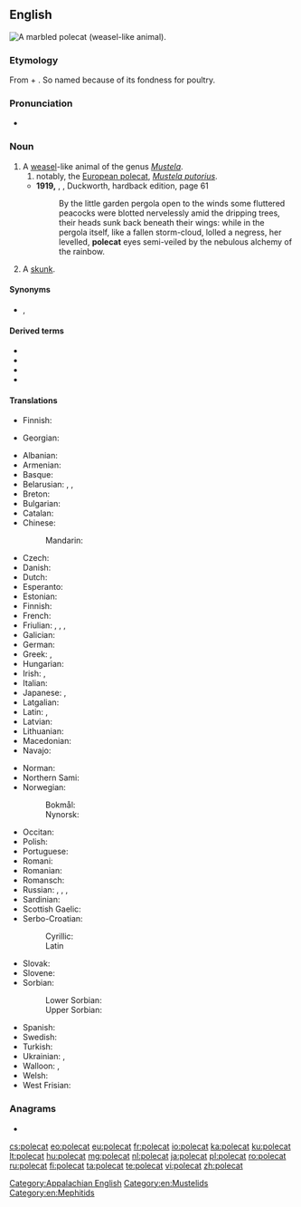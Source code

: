 ==English==
[[Image:Marbled polecat.jpg|thumb|right|A [[marbled polecat|marbled '''polecat''']] (weasel-like animal).]]
{{wikipedia}}

===Etymology===
From {{etyl|frm|en}} {{m|frm|pole||hen}} + {{m|en|cat}}. So named because of its fondness for poultry.

===Pronunciation===
* {{IPA|/ˈpəʊlkæt/|lang=en}}

===Noun===
{{en-noun}}

# A [[weasel]]-like animal of the genus ''[[Mustela]]''.
## notably, the [[European polecat]], ''[[Mustela putorius]]''.
#* '''1919,''' {{w|Ronald Firbank}}, ''{{w|Valmouth}}'', Duckworth, hardback edition, page 61
#*: By the little garden pergola open to the winds some fluttered peacocks were blotted nervelessly amid the dripping trees, their heads sunk back beneath their wings: while in the pergola itself, like a fallen storm-cloud, lolled a negress, her levelled, '''polecat''' eyes semi-veiled by the nebulous alchemy of the rainbow.
# {{lb|en|US|dialect}} A [[skunk]].

====Synonyms====
* {{sense|European polecat}} {{l|en|fitch}}, {{l|en|foumart}}

====Derived terms====
* {{l|en|marbled polecat}}
* {{vern|steppe polecat}}
* {{vern|striped polecat}}
* {{l|en|European polecat}}

====Translations====
{{trans-top|weasel of the genus ''Mustela''}}
* Finnish: {{t+|fi|kärppä}}
{{trans-mid}}
* Georgian: {{t|ka|ქრცვინი}}
{{trans-bottom}}

{{trans-top|''Mustela putorius''}}
* Albanian: {{t|sq|qelbësi}}
* Armenian: {{t+|hy|ժանտաքիս}}
* Basque: {{t|eu|ipurtats}}
* Belarusian: {{t|be|тхор лясны́|m}}, {{t|be|тхор чо́рны|m}}, {{t|be|тхор|m}}
* Breton: {{t|br|pudask}}
* Bulgarian: {{t+|bg|прът}}
* Catalan: {{t+|ca|turó}}
* Chinese:
*: Mandarin: {{t+|cmn|艾虎|tr=àihǔ|sc=Hani}}
* Czech: {{t+|cs|tchoř|m}}
* Danish: {{t|da|ilder|c}}
* Dutch: {{t+|nl|bunzing|m}}
* Esperanto: {{t|eo|putoro}}
* Estonian: {{t|et|tuhkur}}
* Finnish: {{t+|fi|hilleri}}
* French: {{t+|fr|putois|m}}
* Friulian: {{t|fur|puçul}}, {{t|fur|pufe}}, {{t|fur|pudîs}}, {{t|fur|spuç}}
* Galician: {{t+|gl|tourón}}
* German: {{t+|de|Iltis|m}}
* Greek: {{t|el|οζοϊκτίς}}, {{t|el|βρωμοκούναβο}}
* Hungarian: {{t+|hu|görény}}
* Irish: {{t|ga|cat coille|m}}, {{t|ga|toghán|m}}
* Italian: {{t+|it|puzzola|f}}
* Japanese: {{t|ja|ケナガイタチ|tr=kenagaitachi|sc=Jpan}}, {{t|ja|ヨーロッパケナガイタチ|tr=Yōroppa kenagaitachi|sc=Jpan}}
* Latgalian: {{t|ltg|saskys|m}}
* Latin: {{t|la|mustella}}, {{t|la|putorius|m}}
* Latvian: {{t|lv|sesks}}
* Lithuanian: {{t+|lt|šeškas}}
* Macedonian: {{t|mk|обичен твор}}
* Navajo: {{t|nv|tó wónaanídę́ę́ʼ dlǫ́ʼii}}
{{trans-mid}}
* Norman: {{t|nrf|putouais|m}}
* Northern Sami: {{t-check|se|čáhppesbuoidda}}<!--was labeled simply Sami, I assume it's Northern-->
* Norwegian:
*: Bokmål: {{t|nb|ilder|m}}
*: Nynorsk: {{t|nn|ilder|m}}
* Occitan: {{t|oc|catpudre}}
* Polish: {{t+|pl|tchórz}}
* Portuguese: {{t+|pt|toirão}}
* Romani: {{t|rom|mutsa-kandini|f}}
* Romanian: {{t+|ro|dihor}}
* Romansch: {{t|rm|telpi}}
* Russian: {{t+|ru|хорёк|m}}, {{t+|ru|хорь|m}}, {{t|ru|хорь чёрный|m}}, {{t|ru|хорь лесно́й|m}}
* Sardinian: {{t|sc|pùtzola}}
* Scottish Gaelic: {{t|gd|feòcallan}}
* Serbo-Croatian:
*: Cyrillic: {{t|sh|твор|m|sc=Cyrl}}
*: Latin {{t+|sh|tvor|m|sc=Latn}}
* Slovak: {{t|sk|tchor obyčajný}}
* Slovene: {{t+|sl|dihur|m}}
* Sorbian:
*: Lower Sorbian: {{t|dsb|twóŕ|m}}
*: Upper Sorbian: {{t|hsb|tchór|m}}
* Spanish: {{t|es|turón|m}}
* Swedish: {{t+|sv|iller}}
* Turkish: {{t+|tr|kokarca}}
* Ukrainian: {{t|uk|тхiр лiсови́й|m}}, {{t|uk|тхiр чо́рний|m}}
* Walloon: {{t+|wa|vexhåd}}, {{t+|wa|vexhoes|m}}
* Welsh: {{t|cy|ffwlbart}}
* West Frisian: {{t|fy|murd}}
{{trans-bottom}}

{{trans-see|skunk}}


===Anagrams===
* {{l|en|colpate}}

[[Category:Appalachian English]]
[[Category:en:Mustelids]]
[[Category:en:Mephitids]]

[[cs:polecat]]
[[eo:polecat]]
[[eu:polecat]]
[[fr:polecat]]
[[io:polecat]]
[[ka:polecat]]
[[ku:polecat]]
[[lt:polecat]]
[[hu:polecat]]
[[mg:polecat]]
[[nl:polecat]]
[[ja:polecat]]
[[pl:polecat]]
[[ro:polecat]]
[[ru:polecat]]
[[fi:polecat]]
[[ta:polecat]]
[[te:polecat]]
[[vi:polecat]]
[[zh:polecat]]